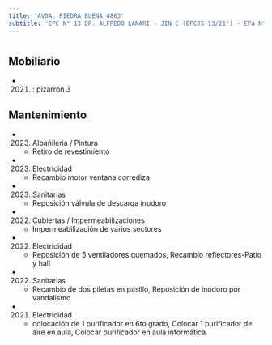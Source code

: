```yaml
---
title: 'AVDA. PIEDRA BUENA 4863'
subtitle: 'EPC N° 13 DR. ALFREDO LANARI - JIN C (EPCJS 13/21°) - EPA N° 13 DR. ALFREDO LANARI'
---
```


#


## Mobiliario

*  (2021) : pizarrón 3 





## Mantenimiento

*  (2023) Albañileria / Pintura 
    + Retiro de revestimiento

*  (2023) Electricidad 
    + Recambio motor ventana corrediza

*  (2023) Sanitarias 
    + Reposición  válvula de descarga inodoro

*  (2022) Cubiertas / Impermeabilizaciones 
    + Impermeabilización de varios sectores

*  (2022) Electricidad 
    + Reposición de 5 ventiladores quemados, Recambio reflectores-Patio y hall

*  (2022) Sanitarias 
    + Recambio de dos piletas en pasillo, Reposición de inodoro por vandalismo

*  (2021) Electricidad 
    + colocación de 1 purificador en 6to grado, Colocar 1 purificador de aire en aula, Colocar purificador en aula informática



